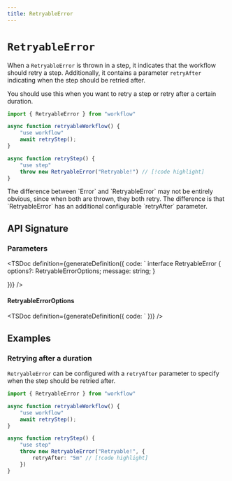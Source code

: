 ```yaml
---
title: RetryableError
---
```



# `RetryableError`

When a `RetryableError` is thrown in a step, it indicates that the workflow should retry a step. Additionally, it contains a parameter `retryAfter` indicating when the step should be retried after.

You should use this when you want to retry a step or retry after a certain duration.

```typescript lineNumbers
import { RetryableError } from "workflow"

async function retryableWorkflow() {
    "use workflow"
    await retryStep();
}

async function retryStep() {
    "use step"
    throw new RetryableError("Retryable!") // [!code highlight]
}
```

<Callout>
The difference between `Error` and `RetryableError` may not be entirely obvious, since when both are thrown, they both retry. The difference is that `RetryableError` has an additional configurable `retryAfter` parameter.
</Callout>

## API Signature

### Parameters

<TSDoc
definition={generateDefinition({
  code: `
interface RetryableError {
    options?: RetryableErrorOptions;
    message: string;
}

})}
/>

#### RetryableErrorOptions

<TSDoc
definition={generateDefinition({
  code: `
})}
/>

## Examples

### Retrying after a duration

`RetryableError` can be configured with a `retryAfter` parameter to specify when the step should be retried after.

```typescript lineNumbers
import { RetryableError } from "workflow"

async function retryableWorkflow() {
    "use workflow"
    await retryStep();
}

async function retryStep() {
    "use step"
    throw new RetryableError("Retryable!", {
        retryAfter: "5m" // [!code highlight]
    })
}
```
